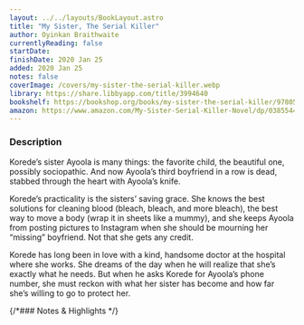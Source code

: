 ```yaml
---
layout: ../../layouts/BookLayout.astro
title: "My Sister, The Serial Killer"
author: Oyinkan Braithwaite
currentlyReading: false
startDate: 
finishDate: 2020 Jan 25
added: 2020 Jan 25
notes: false
coverImage: /covers/my-sister-the-serial-killer.webp
library: https://share.libbyapp.com/title/3994640
bookshelf: https://bookshop.org/books/my-sister-the-serial-killer/9780525564201
amazon: https://www.amazon.com/My-Sister-Serial-Killer-Novel/dp/0385544235
---
```


<ReadingTime
  startDate  = {frontmatter.startDate}
  finishDate = {frontmatter.finishDate}
/>

### Description
Korede’s sister Ayoola is many things: the favorite child, the beautiful one, possibly sociopathic. And now Ayoola’s third boyfriend in a row is dead, stabbed through the heart with Ayoola’s knife.

Korede’s practicality is the sisters’ saving grace. She knows the best solutions for cleaning blood (bleach, bleach, and more bleach), the best way to move a body (wrap it in sheets like a mummy), and she keeps Ayoola from posting pictures to Instagram when she should be mourning her “missing” boyfriend. Not that she gets any credit.

Korede has long been in love with a kind, handsome doctor at the hospital where she works. She dreams of the day when he will realize that she’s exactly what he needs. But when he asks Korede for Ayoola’s phone number, she must reckon with what her sister has become and how far she’s willing to go to protect her.

{/*### Notes & Highlights */}

<BuyBook
  library   = {frontmatter.library}
  bookshelf = {frontmatter.bookshelf}
  amazon    = {frontmatter.amazon}
/>
